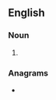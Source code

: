 ==English==

===Noun===
{{head|en|noun plural form}}

# {{plural of|histamine|lang=en}}

===Anagrams===
* {{anagrams|en|Sethianism}}
